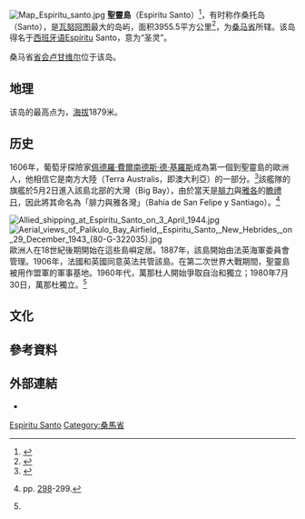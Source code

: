 {{noteTA
|G1=Country
|G2=unit
}}
{{Infobox islands
| name = 聖靈島<br/>Espiritu Santo
| sobriquet  = 桑托岛（Santo）
| image name = Espiritu Santo (29281946255).jpg
| map image = Vanuatu - Espiritu Santo.PNG
| map caption = 聖靈島地圖
| native_name =
| native_name_link =
| location = [[萬那杜|萬那杜]][[桑馬省|桑馬省]]
| coordinates = {{coord|15|15|S|166|50|E|region:VU_type:isle_scale:1000000|display=inline,title}}
| archipelago = [[新赫布里底群島共管地|新赫布里底群島]]
| total_islands =
| major_islands =
| area_km2 = 3955.5
| highest_mount = [[塔伯威馬薩納山|塔伯威馬薩納山]]
| elevation_m = 1879
| country = {{flag|Vanuatu}}
| country_admin_divisions_title = [[萬那杜行政區劃|省]]
| country_admin_divisions = [[桑馬省|桑馬省]]
| country largest city = [[盧甘維爾|盧甘維爾]]
| country largest city population = 15,865
| population = 47,899
| population as of = 2016
| population footnotes = <ref>{{Cite web
 | url = https://vnso.gov.vu/images/Public_Documents/Census_Surveys/Census/2016/Provincial_Fact-sheets/Sanma_Factsheet.pdf
 | title = SANMA PROVINCE MINI CENSUS 2016
 | work = Vanuatu National Statistics Office
 | page = 1
 | access-date = 2022-02-03
 | archive-date = 2021-04-21
 | archive-url = https://web.archive.org/web/20210421172436/https://vnso.gov.vu/images/Public_Documents/Census_Surveys/Census/2016/Provincial_Fact-sheets/Sanma_Factsheet.pdf
 | dead-url = no
 }}</ref>
| density_km2 = 12
| density footnotes = <ref>{{cite web
 | url = https://vnso.gov.vu/images/Public_Documents/Statistics_by_Topic/Economics/Provincial_Statistical_Indicator/2018/Sanma_2018_Provincial_Statistical_Indicator_PSI.pdf
 | title = PROVINCIAL STATISTICAL INDICATORS SANMA PROVINCE 2018
 | work = Vanuatu National Statistics Office
 | page = 4
 | access-date = 2022-02-03
 | archive-date = 2021-04-25
 | archive-url = https://web.archive.org/web/20210425223917/https://vnso.gov.vu/images/Public_Documents/Statistics_by_Topic/Economics/Provincial_Statistical_Indicator/2018/Sanma_2018_Provincial_Statistical_Indicator_PSI.pdf
 | dead-url = no
 }}</ref>
| ethnic_groups = [[萬那杜人|萬那杜人]]（Ni-Vanuatu）
}}
[[File:Map_Espiritu_santo.jpg|right]]
'''聖靈島'''（Espiritu Santo）<ref>{{Cite web|url=https://terms.naer.edu.tw/detail/2991115/|title=Espiritu Santo - 聖靈島|website=國家教育研究院|access-date=2021-06-20|archive-date=2021-06-29|archive-url=https://web.archive.org/web/20210629012948/https://terms.naer.edu.tw/detail/2991115/|dead-url=no}}</ref>，有时称作桑托岛（Santo），是[[瓦努阿图|瓦努阿图]]最大的岛屿，面积3955.5平方公里<ref name="about">{{Cite web|url=https://www.gov.vu/index.php/about/about-vanuatu|title=About Vanuatu|website=Government of Vanuatu|access-date=2022-02-03|archive-date=2021-12-22|archive-url=https://web.archive.org/web/20211222104941/https://www.gov.vu/index.php/about/about-vanuatu|dead-url=no}}</ref>，为[[桑马省|桑马省]]所辖。该岛得名于[[西班牙语|西班牙语]]Espíritu Santo，意为“圣灵”。

桑马省[[首府|省会]][[卢甘维尔|卢甘维尔]]位于该岛。

== 地理 ==
该岛的最高点为{{tsl|en|Mount Tabwemasana|塔伯威馬薩納山}}，[[海拔|海拔]]1879米。

== 历史 ==
1606年，葡萄牙探險家[[佩德羅·費爾南德斯·德·基羅斯|佩德羅·費爾南德斯·德·基羅斯]]成為第一個到聖靈島的歐洲人，他相信它是南方大陸（Terra Australis，即澳大利亞）的一部分。<ref>{{cite book
| author = Miriam Estensen
| title = Terra Australis Incognita: The Spanish Quest for the mysterious Great South Land
| url = https://books.google.com/books?id=3hPC74hbvrQC&pg=PR10
| publisher = Allen & Unwin
| date = 2006-10-01
| isbn = 9781741760866
| page = x}}</ref>該艦隊的旗艦於5月2日進入該島北部的大灣（Big Bay），由於當天是[[腓力_(使徒)|腓力]]與[[小雅各|雅各]]的[[聖人曆|瞻禮日]]，因此將其命名為「腓力與雅各灣」（Bahía de San Felipe y Santiago）。<ref name="Burney p299-300">{{cite book |last1=Burney |first1=James |title=A chronological history of the discoveries in the South Sea or Pacific Ocean; illustrated with charts |url=https://archive.org/details/chronologicalhis001burn |date=1803}} pp. [https://archive.org/details/chronologicalhis02burn/page/298 298]-299.</ref>

[[File:Allied_shipping_at_Espiritu_Santo_on_3_April_1944.jpg|thumb]]
[[File:Aerial_views_of_Palikulo_Bay_Airfield,_Espiritu_Santo,_New_Hebrides,_on_29_December_1943_(80-G-322035).jpg|thumb]]
歐洲人在18世紀後期開始在這些島嶼定居。1887年，該島開始由法英海軍委員會管理。1906年，法國和英國同意英法共管該島。在第二次世界大戰期間，聖靈島被用作盟軍的軍事基地。1960年代，萬那杜人開始爭取自治和獨立；1980年7月30日，萬那杜獨立。<ref name="about"/>

== 文化 ==

== 參考資料==
{{reflist}}

==外部連結==
{{Commons Category}}
* {{Youtube|QT-6Ed1pg_w|二戰時美國海軍醫院}}

{{Authority control}}
[[Category:萬那杜島嶼|Espiritu Santo]]
[[Category:桑馬省|Category:桑馬省]]